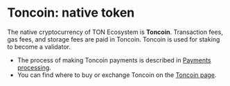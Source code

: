 
# Toncoin: native token

The native cryptocurrency of TON Ecosystem is **Toncoin**. Transaction fees, gas fees, and storage fees are paid in Toncoin. Toncoin is used for staking to become a validator.

- The process of making Toncoin payments is described in [Payments processing](/v3/guidelines/dapps/asset-processing/payments-processing).
- You can find where to buy or exchange Toncoin on the [Toncoin page](https://ton.org/coin).

<Feedback />
